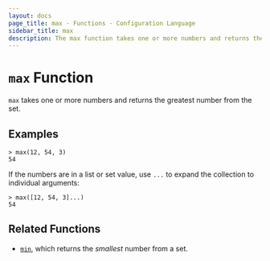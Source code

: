 ```yaml
---
layout: docs
page_title: max - Functions - Configuration Language
sidebar_title: max
description: The max function takes one or more numbers and returns the greatest number.
---
```


# `max` Function

`max` takes one or more numbers and returns the greatest number from the set.

## Examples

```text
> max(12, 54, 3)
54
```

If the numbers are in a list or set value, use `...` to expand the collection
to individual arguments:

```text
> max([12, 54, 3]...)
54
```

## Related Functions

- [`min`](/docs/from-1.5/functions/numeric/min), which returns the _smallest_ number from a set.
